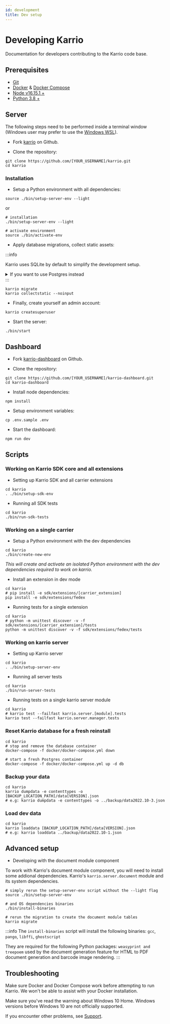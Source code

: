 ```yaml
---
id: development
title: Dev setup
---
```


# Developing Karrio

Documentation for developers contributing to the Karrio code base.

## Prerequisites

- [Git](https://git-scm.com/downloads)
- [Docker](https://www.docker.com/products/docker-desktop) & [Docker Compose](https://docs.docker.com/compose/install/)
- [Node v16.15.1 +](https://nodejs.org/en/download/)
- [Python 3.8 +](https://www.python.org/downloads/)

## Server

The following steps need to be performed inside a terminal window
(Windows user may prefer to use the [Windows WSL](https://docs.microsoft.com/en-us/windows/wsl/install)).

- Fork [karrio](https://github.com/karrioapi/karrio.git) on Github.

- Clone the repository:

```terminal title="Terminal"
git clone https://github.com/[YOUR_USERNAME]/karrio.git
cd karrio
```

### Installation

- Setup a Python environment with all dependencies:

```terminal title="Terminal"
source ./bin/setup-server-env --light
```

or

```terminal title="Terminal"
# installation
./bin/setup-server-env --light

# activate environment
source ./bin/activate-env
```

- Apply database migrations, collect static assets:

:::info

Karrio uses SQLite by default to simplify the development setup.

<details>
<summary>If you want to use Postgres instead</summary>

- Change the database config:

```diff
...
- DATABASE_ENGINE=sqlite3
- # DATABASE_ENGINE=postgresql_psycopg2
- # DATABASE_USERNAME=postgres
- # DATABASE_PASSWORD=postgres
- # DATABASE_NAME=db
+ # DATABASE_ENGINE=sqlite3
+ DATABASE_ENGINE=postgresql_psycopg2
+ DATABASE_USERNAME=postgres
+ DATABASE_PASSWORD=postgres
+ DATABASE_NAME=db
...

```

- Start the database using:

```terminal title="Terminal"
docker compose -f docker/docker-compose.yml up -d db
```

- Destroy the database using:

```terminal title="Terminal"
docker compose -f docker/docker-compose.yml down
```

</details>
:::

```terminal title="Terminal"
karrio migrate
karrio collectstatic --noinput
```

- Finally, create yourself an admin account:

```terminal title="Terminal"
karrio createsuperuser
```

- Start the server:

```terminal title="Terminal"
./bin/start
```

## Dashboard

- Fork [karrio-dashboard](https://github.com/karrioapi/karrio-dashboard.git) on Github.

- Clone the repository:

```terminal title="Terminal"
git clone https://github.com/[YOUR_USERNAME]/karrio-dashboard.git
cd karrio-dashboard
```

- Install node dependencies:

```terminal title="Terminal"
npm install
```

- Setup environment variables:

```terminal title="Terminal"
cp .env.sample .env
```

- Start the dashboard:

```terminal title="Terminal"
npm run dev
```

## Scripts

### Working on Karrio SDK core and all extensions

- Setting up Karrio SDK and all carrier extensions

```terminal title="Terminal"
cd karrio
. ./bin/setup-sdk-env
```

- Running all SDK tests

```terminal title="Terminal"
cd karrio
./bin/run-sdk-tests
```

### Working on a single carrier

- Setup a Python environment with the dev dependencies

```terminal title="Terminal"
cd karrio
./bin/create-new-env
```

_This will create and activate an isolated Python environment with the dev dependencies required to work on karrio._

- Install an extension in dev mode

```terminal title="Terminal"
cd karrio
# pip install -e sdk/extensions/[carrier_extension]
pip install -e sdk/extensions/fedex
```

- Running tests for a single extension

```terminal title="Terminal"
cd karrio
# python -m unittest discover -v -f sdk/extensions/[carrier_extension]/tests
python -m unittest discover -v -f sdk/extensions/fedex/tests
```

### Working on karrio server

- Setting up Karrio server

```terminal title="Terminal"
cd karrio
. ./bin/setup-server-env
```

- Running all server tests

```terminal title="Terminal"
cd karrio
./bin/run-server-tests
```

- Running tests on a single karrio server module

```terminal title="Terminal"
cd karrio
# karrio test --failfast karrio.server.[module].tests
karrio test --failfast karrio.server.manager.tests
```

### Reset Karrio database for a fresh reinstall

```terminal title="Terminal"
cd karrio
# stop and remove the database container
docker-compose -f docker/docker-compose.yml down

# start a fresh Postgres container
docker-compose -f docker/docker-compose.yml up -d db
```

### Backup your data

```terminal title="Terminal"
cd karrio
karrio dumpdata -e contenttypes -o [BACKUP_LOCATION_PATH]/data[VERSION].json
# e.g: karrio dumpdata -e contenttypes -o ../backup/data2022.10-3.json
```

### Load dev data

```terminal title="Terminal"
cd karrio
karrio loaddata [BACKUP_LOCATION_PATH]/data[VERSION].json
# e.g: karrio loaddata ../backup/data2022.10-1.json
```

## Advanced setup

- Developing with the document module component

To work with Karrio's document module component, you will need to install some addional dependencies.
Karrio's `karrio.server.document` module and its system dependencies.

```terminal title="Terminal"
# simply rerun the setup-server-env script without the --light flag
source ./bin/setup-server-env

# and OS dependencies binaries
./bin/install-binaries

# rerun the migration to create the document module tables
karrio migrate
```

:::info
The `install-binaries` script will install the following binaries: `gcc`, `pango`, `libffi`, `ghostscript`

They are required for the following Python packages: `weasyprint and treepoem` used by the document generation
feature for HTML to PDF document generation and barcode image rendering.
:::

## Troubleshooting

Make sure Docker and Docker Compose work before attempting to run Karrio.
We won't be able to assist with your Docker installation.

Make sure you've read the warning about Windows 10 Home.
Windows versions before Windows 10 are not officially supported.

If you encounter other problems, see [Support](/support).
